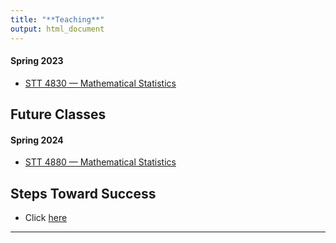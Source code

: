 ```yaml
---
title: "**Teaching**"
output: html_document
---
```




#### Spring 2023

* [STT 4830 --- Mathematical Statistics](https://hasthika.github.io/STT4830/) 

<!--

#### Spring 2023

* [STT 3851 --- Statistical Data Analysis II](https://hasthika.github.io/STT3851/)
* [STT 4880 --- Mathematical Statistics](https://hasthika.github.io/STT4880SP2021/) 

<!--

#### Fall 2022

* [STT 3851 --- Statistical Data Analysis II](https://hasthika.github.io/STT3851/)



#### Spring 2022 

* [STT 4880 --- Mathematical Statistics](https://hasthika.github.io/STT4880SP2021/) 
* [STT 3851 --- Statistical Data Analysis II](https://hasthika.github.io/STT3851/)



#### Fall 2021

* [STT 3250 --- Probability](https://hasthika.github.io/STT3250/index.html) 
* [STT 3820 --- Statistical Methods I](https://hasthika.github.io/STT3820/index.html)
* [STT 2810 --- Introduction to Statistics](https://www.pearsonmylabandmastering.com/northamerica/)


#### Spring 2020

* [STT 3820 --- Statistical Methods I](https://hasthika.github.io/STT3820/index.html) 
* [STT 3850 --- Statistical Data Analysis I](https://hasthika.github.io/STT3850/index.html)







### Summer I 2020

* [STT 2810 --- Introduction to Statistics](https://www.pearsonmylabandmastering.com/northamerica/)




#### Fall 2020

* [STT 3250 --- Probability](https://hasthika.github.io/STT3250/index.html) 
* [STT 2810 --- Introduction to Statistics](https://www.pearsonmylabandmastering.com/northamerica/)


## **Future Classes**




#### Spring 2021

* [STT 4880 --- Mathematical Statistics](https://hasthika.github.io/STT4880SP2021/)
* [STT 3850 --- Statistical Data Analysis I](https://hasthika.github.io/STT3850/index.html)
-->

## **Future Classes**

#### Spring 2024 

* [STT 4880 --- Mathematical Statistics](https://hasthika.github.io/STT4880SP2021/) 


## **Steps Toward Success**

* Click [here](StepsTowardsSuccess.html)


* * *
